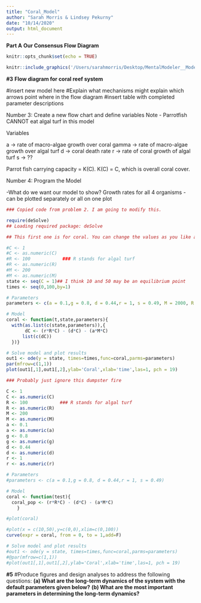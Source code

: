 ```yaml
---
title: "Coral_Model"
author: "Sarah Morris & Lindsey Pekurny"
date: "10/14/2020"
output: html_document
---
```


**Part A**
**Our Consensus Flow Diagram**

```r
knitr::opts_chunk$set(echo = TRUE)

knitr::include_graphics('/Users/sarahmorris/Desktop/MentalModeler__Model__[author]__2020-10-14_14_06_21.png')


```
**#3**
**Flow diagram for coral reef system**

#insert new model here
#Explain what mechanisms might explain which arrows point where in the flow diagram
#insert table with completed parameter descriptions

Number 3: Create a new flow chart and define variables
Note - Parrotfish CANNOT eat algal turf in this model

Variables

  a -> rate of macro-algae growth over coral
  gamma -> rate of macro-algae growth over algal turf
  d -> coral death rate
  r -> rate of coral growth of algal turf
  s -> ??
  
Parrot fish carrying capacity = K(C). K(C) = C, which is overall coral cover.


Number 4: Program the Model

-What do we want our model to show?
  Growth rates for all 4 organisms - can be plotted separately or all on one plot


```r
### Copied code from problem 2. I am going to modify this.

require(deSolve)
## Loading required package: deSolve

## This first one is for coral. You can change the values as you like and see how coral's growth rate is influenced. I am confused on what 'state' does?

#C <- 1
#C <- as.numeric(C)
#R <- 100            ### R stands for algal turf
#R <- as.numeric(R)
#M <- 200
#M <- as.numeric(M)
state <- seq(C = 1)## I think 10 and 50 may be an equilibrium point
times <- seq(0,100,by=1)

# Parameters
parameters <- c(a = 0.1,g = 0.8, d = 0.44,r = 1, s = 0.49, M = 2000, R = 100)

# Model
coral <- function(t,state,parameters){
  with(as.list(c(state,parameters)),{
       dC <- (r*R*C) - (d*C) - (a*M*C)
      list(c(dC))   
  })}

# Solve model and plot results
out1 <- ode(y = state, times=times,func=coral,parms=parameters)
par(mfrow=c(1,1))
plot(out1[,1],out1[,2],ylab='Coral',xlab='time',las=1, pch = 19)

```

```r

### Probably just ignore this dumpster fire

C <- 1
C <- as.numeric(C)
R <- 100            ### R stands for algal turf
R <- as.numeric(R)
M <- 200
M <- as.numeric(M)
a <- 0.1
a <- as.numeric(a)
g <- 0.8
g <- as.numeric(g)
d <- 0.44
d <- as.numeric(d)
r <- 1
r <- as.numeric(r)

# Parameters
#parameters <- c(a = 0.1,g = 0.8, d = 0.44,r = 1, s = 0.49)

# Model
coral <- function(test){
  coral_pop <- (r*R*C) - (d*C) - (a*M*C)
    }

#plot(coral)

#plot(x = c(10,50),y=c(0,0),xlim=c(0,100))
curve(expr = coral, from = 0, to = 1,add=F)

# Solve model and plot results
#out1 <- ode(y = state, times=times,func=coral,parms=parameters)
#@par(mfrow=c(1,1))
#plot(out1[,1],out1[,2],ylab='Coral',xlab='time',las=1, pch = 19)

```

**#5**
#Produce figures and design analyses to address the following questions: 
**(a) What are the long-term dynamics of the system with the default parameters given below?**
**(b) What are the most important parameters in determining the long-term dynamics?**
